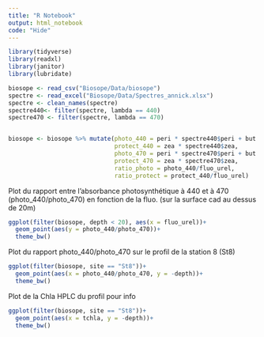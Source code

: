 ---
title: "R Notebook"
output: html_notebook
code: "Hide"
---

```{r message=FALSE, warning=FALSE, paged.print=FALSE}
library(tidyverse)
library(readxl)
library(janitor)
library(lubridate)

biosope <- read_csv("Biosope/Data/biosope")
spectre <- read_excel("Biosope/Data/Spectres_annick.xlsx")
spectre <- clean_names(spectre)
spectre440<- filter(spectre, lambda == 440)
spectre470 <- filter(spectre, lambda == 470)


biosope <- biosope %>% mutate(photo_440 = peri * spectre440$peri + but * spectre440$x19_bf + fuco * spectre440$fuco + allo * spectre440$allox + chla * spectre440$chl_a,
                              protect_440 = zea * spectre440$zea,
                              photo_470 = peri * spectre470$peri + but * spectre470$x19_bf + fuco * spectre470$fuco + allo * spectre470$allox + chla * spectre470$chl_a,
                              protect_470 = zea * spectre470$zea, 
                              ratio_photo = photo_440/fluo_urel,
                              ratio_protect = protect_440/fluo_urel)
```


Plot du rapport entre l'absorbance photosynthétique à 440 et à 470 (photo_440/photo_470) en fonction de la fluo. (sur la surface cad au dessus de 20m)
```{r message=FALSE, warning=FALSE, paged.print=FALSE}
ggplot(filter(biosope, depth < 20), aes(x = fluo_urel))+
  geom_point(aes(y = photo_440/photo_470))+
  theme_bw()
```


Plot du rapport photo_440/photo_470 sur le profil de la station 8 (St8)
```{r}
ggplot(filter(biosope, site == "St8"))+
  geom_point(aes(x = photo_440/photo_470, y = -depth))+
  theme_bw()
```

Plot de la Chla HPLC du profil pour info
```{r}
ggplot(filter(biosope, site == "St8"))+
  geom_point(aes(x = tchla, y = -depth))+
  theme_bw()
```


